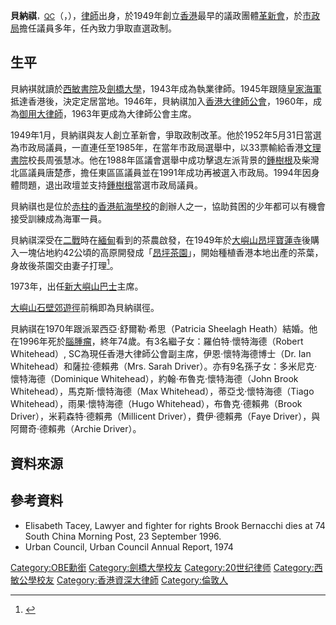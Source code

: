 {{Infobox person
| name = <small>貝納祺<br />Brook Bernacchi</small>
| image =
|image_size= 
| caption = 
| birth_date =1922年1月22日
| birth_place ={{flag|UKGBI}}[[英格蘭|英格蘭]][[倫敦|倫敦]] 
| death_date = {{death date and age|1996|9|22|1922|1|22}}
| death_place= {{GBR}}[[英格蘭|英格蘭]]
| occupation = [[御用大律師|御用大律師]]、[[市政局_(香港)|市政局]]民選議員
| nationality = 
| salary = 
| networth = 
| spouse =
| website =
| footnotes = 
}}
'''貝納祺'''{{OBE}}<small>，[[御用大律師|QC]]</small>{{JP}}（{{lang|en|'''Brook Antony Bernacchi'''}}，{{bd|1922年|1月22日|1996年|9月22日|Bernacchi, Brook}}），[[律師|律師]]出身，於1949年創立[[香港|香港]]最早的議政團體[[革新會|革新會]]，於[[市政局_(香港)|市政局]]擔任議員多年，任內致力爭取直選政制。

==生平==
貝納褀就讀於[[西敏書院|西敏書院]]及[[劍橋大學|劍橋大學]]，1943年成為執業律師。1945年跟隨[[英國皇家海軍|皇家海軍]]抵達香港後，決定定居當地。1946年，貝納祺加入[[香港大律師公會|香港大律師公會]]，1960年，成為[[御用大律師|御用大律師]]，1963年更成為大律師公會主席。

1949年1月，貝納祺與友人創立革新會，爭取政制改革。他於1952年5月31日當選為市政局議員，一直連任至1985年，在當年市政局選舉中，以33票輸給香港[[文理書院|文理書院]]校長周張慧冰。他在1988年區議會選舉中成功擊退左派背景的[[鍾樹根|鍾樹根]]及柴灣北區議員唐楚彥，擔任東區區議員並在1991年成功再被選入市政局。1994年因身體問題，退出政壇並支持[[鍾樹根|鍾樹根]]當選市政局議員。

貝納祺也是位於[[赤柱|赤柱]]的[[香港航海學校|香港航海學校]]的創辦人之一，協助貧困的少年都可以有機會接受訓練成為海軍一員。

貝納祺深受在[[二戰|二戰]]時在[[緬甸|緬甸]]看到的茶農啟發，在1949年於[[大嶼山|大嶼山]][[昂坪|昂坪]][[寶蓮寺|寶蓮寺]]後購入一塊佔地約42公頃的高原開發成「[[昂坪茶園|昂坪茶園]]」，開始種植香港本地出產的茶葉，身故後茶園交由妻子打理<ref>{{cite news| title = 港府收昂坪茶園 賠300萬| date = 2010-05-26| url = http://www.hket.com/eti/article/b920f718-cc09-41e4-9a65-4161c6aa6eb9-721463| work = 香港經濟日報| quote = | accessdate = 2012-05-07}}{{Dead link|date=2018年11月 |bot=InternetArchiveBot |fix-attempted=yes }}</ref>。

1973年，出任[[新大嶼山巴士|新大嶼山巴士]]主席。

[[大嶼山石壁郊遊徑|大嶼山石壁郊遊徑]]前稱即為貝納祺徑。

貝納祺在1970年跟派翠西亞·舒爾勒·希思（Patricia Sheelagh Heath）結婚。他在1996年死於[[腦腫瘤|腦腫瘤]]，終年74歲。有3名繼子女：羅伯特·懷特海德（Robert Whitehead）, SC為現任香港大律師公會副主席，伊恩·懷特海德博士（Dr. Ian Whitehead）和薩拉·德賴弗（Mrs. Sarah Driver）。亦有9名孫子女：多米尼克·懷特海德（Dominique Whitehead），約翰·布魯克·懷特海德（John Brook Whitehead），馬克斯·懷特海德（Max Whitehead），蒂亞戈·懷特海德（Tiago Whitehead），雨果·懷特海德（Hugo Whitehead），布魯克·德賴弗（Brook Driver），米莉森特·德賴弗（Millicent Driver），費伊·德賴弗（Faye Driver），與阿爾奇·德賴弗（Archie Driver）。

==資料來源==
{{Reflist}}

==參考資料==
*Elisabeth Tacey, Lawyer and fighter for rights Brook Bernacchi dies at 74 South China Morning Post, 23 September 1996.
*Urban Council, Urban Council Annual Report, 1974

{{start box}}
{{s-par}}
{{s-before|[[周張慧冰|周張慧冰]]}}
{{s-title|[[市政局_(香港)|市政局]]|1990年－1995年}}
{{s-after|[[鍾樹根|鍾樹根]]}}
{{s-before|[[唐楚彥|唐楚彥]]}}
{{s-title|[[東區區議會|東區區議會]]<br>{{small|柴灣北選區區議員}}|1988年－1991年}}
{{s-after|[[鍾樹根|鍾樹根]]}}
{{end}}
{{DEFAULTSORT:Bernacchi, Brook}}
[[Category:OBE勳銜|Category:OBE勳銜]]
[[Category:劍橋大學校友|Category:劍橋大學校友]]
[[Category:20世纪律师|Category:20世纪律师]]
[[Category:西敏公學校友|Category:西敏公學校友]]
[[Category:香港資深大律師|Category:香港資深大律師]]
[[Category:倫敦人|Category:倫敦人]]